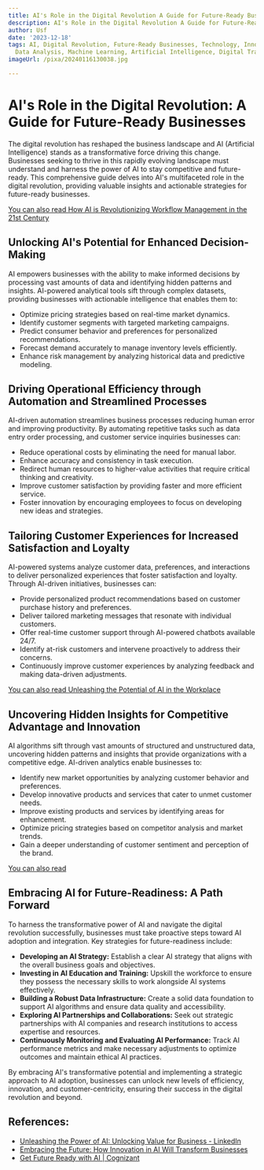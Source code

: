 ```yaml
---
title: AI's Role in the Digital Revolution A Guide for Future-Ready Businesses
description: AI's Role in the Digital Revolution A Guide for Future-Ready Businesses
author: Usf
date: '2023-12-18'
tags: AI, Digital Revolution, Future-Ready Businesses, Technology, Innovation, Automation,
  Data Analysis, Machine Learning, Artificial Intelligence, Digital Transformation
imageUrl: /pixa/20240116130038.jpg

---
```

# AI's  Role in the Digital Revolution: A Guide for Future-Ready Businesses

The digital revolution has reshaped the business landscape and AI (Artificial Intelligence) stands as a transformative force driving this change. Businesses seeking to thrive in this rapidly evolving landscape must understand and harness  the power of  AI  to stay competitive  and future-ready. This  comprehensive guide delves into AI's multifaceted role in the digital revolution,  providing valuable insights and  actionable strategies for future-ready businesses.

[You can also read  How AI is Revolutionizing Workflow Management in the 21st Century](How%20AI%20is%20Revolutionizing%20Workflow%20Management%20in%20the%2021st%20Century)


## Unlocking AI's  Potential for Enhanced Decision-Making

AI empowers  businesses with the ability to make informed decisions  by processing vast amounts of data and identifying hidden patterns  and insights. AI-powered analytical tools sift through complex datasets, providing businesses with actionable intelligence that enables them to:

- Optimize pricing strategies based on real-time market dynamics.
-  Identify customer segments with targeted marketing  campaigns.
- Predict consumer behavior  and  preferences for personalized recommendations.
-  Forecast demand accurately to manage inventory levels efficiently.
-  Enhance risk management by analyzing  historical data and predictive modeling.

## Driving Operational Efficiency through Automation and Streamlined Processes

AI-driven automation streamlines business processes reducing human error and improving productivity. By automating repetitive tasks such as data entry order processing, and customer service inquiries businesses can:

- Reduce operational costs by eliminating the need for manual labor.
- Enhance accuracy and consistency in task execution.
-  Redirect human resources to higher-value activities  that require critical thinking and creativity.
- Improve customer satisfaction by providing faster and more efficient service.
- Foster innovation by encouraging employees to  focus on developing new ideas and strategies.

## Tailoring Customer Experiences for Increased Satisfaction and Loyalty

AI-powered systems analyze customer data, preferences, and interactions to deliver personalized  experiences that foster satisfaction and loyalty. Through AI-driven initiatives, businesses  can:

- Provide personalized product recommendations based on customer purchase  history  and preferences.
- Deliver tailored marketing messages  that  resonate with individual customers.
-  Offer real-time customer support through AI-powered chatbots available 24/7.
- Identify at-risk customers and intervene  proactively  to address their concerns.
- Continuously  improve customer experiences  by analyzing feedback and making data-driven adjustments.

[You can also read Unleashing  the Potential of AI in the Workplace](Unleashing%20the%20Potential%20of%20AI%20in%20the%20Workplace)


## Uncovering Hidden Insights for Competitive Advantage  and Innovation

AI algorithms sift through  vast amounts of structured and unstructured data, uncovering hidden patterns and insights that provide organizations with a competitive edge.  AI-driven analytics enable businesses to:

- Identify  new market opportunities by analyzing customer behavior and preferences.
-  Develop innovative products and services that cater to unmet customer needs.
- Improve existing products and services  by identifying areas for  enhancement.
- Optimize pricing strategies based on  competitor analysis and market trends.
- Gain a deeper understanding of customer sentiment and perception of the  brand.

[You can also read ]()


## Embracing AI for Future-Readiness: A Path Forward

To harness the transformative power of AI  and navigate the digital revolution successfully, businesses must take proactive  steps toward AI adoption and integration. Key strategies  for future-readiness include:

- **Developing an AI Strategy:** Establish a clear AI strategy  that aligns with the overall business goals and objectives.
-  **Investing in AI Education and Training:** Upskill the workforce to ensure they  possess the necessary skills to work alongside AI systems effectively.
- **Building a Robust Data Infrastructure:** Create a solid data foundation to support AI algorithms and ensure data quality and accessibility.
-  **Exploring AI Partnerships and Collaborations:** Seek out strategic  partnerships with AI companies and  research  institutions to access expertise and resources.
- **Continuously Monitoring and Evaluating AI Performance:**  Track AI performance metrics and make necessary adjustments to optimize  outcomes and maintain ethical AI practices.

By embracing AI's transformative potential and implementing a strategic approach to  AI adoption, businesses can unlock new  levels of efficiency, innovation,  and customer-centricity, ensuring their success in the digital revolution  and beyond.

## References:
- [Unleashing the Power of AI: Unlocking Value for Business - LinkedIn](https://www.linkedin.com/pulse/unleashing-power-ai-unlocking-value-business-anshuman-magazine)
- [Embracing the Future: How Innovation in AI Will Transform Businesses](https://www.linkedin.com/pulse/embracing-future-how-innovation-ai-transform-omar-farooq?trk=pulse-article)
- [Get Future Ready with AI | Cognizant](https://www.cognizant.com/us/en/aem-i/future-ready-ai)
